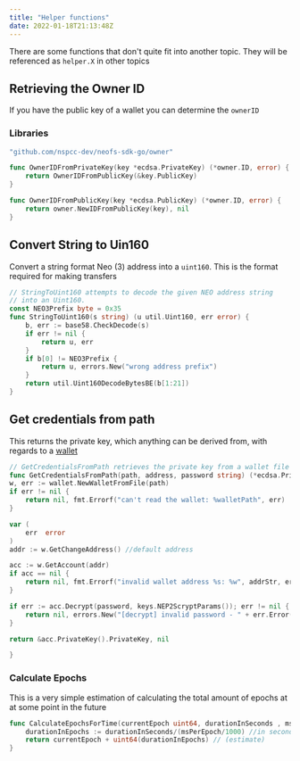 ```yaml
---
title: "Helper functions"
date: 2022-01-18T21:13:48Z
---
```



There are some functions that don't quite fit into another topic. They will be referenced as `helper.X` in other topics


## Retrieving the Owner ID

If you have the public key of a wallet you can determine the `ownerID`

### Libraries

```go
"github.com/nspcc-dev/neofs-sdk-go/owner"
```

```go
func OwnerIDFromPrivateKey(key *ecdsa.PrivateKey) (*owner.ID, error) {
	return OwnerIDFromPublicKey(&key.PublicKey)
}

func OwnerIDFromPublicKey(key *ecdsa.PublicKey) (*owner.ID, error) {
	return owner.NewIDFromPublicKey(key), nil
}

```

## Convert String to Uin160

Convert a string format Neo (3) address into a `uint160`. This is the format required for making transfers

```go
// StringToUint160 attempts to decode the given NEO address string
// into an Uint160.
const NEO3Prefix byte = 0x35
func StringToUint160(s string) (u util.Uint160, err error) {
    b, err := base58.CheckDecode(s)
    if err != nil {
        return u, err
    }
    if b[0] != NEO3Prefix {
        return u, errors.New("wrong address prefix")
    }
    return util.Uint160DecodeBytesBE(b[1:21])
}
```

## Get credentials from path

This returns the private key, which anything can be derived from, with regards to a [wallet](/docs/n3/neofs/topics/wallets)

```go
// GetCredentialsFromPath retrieves the private key from a wallet file 
func GetCredentialsFromPath(path, address, password string) (*ecdsa.PrivateKey, error) {
w, err := wallet.NewWalletFromFile(path)
if err != nil {
    return nil, fmt.Errorf("can't read the wallet: %walletPath", err)
}

var (
    err  error
)
addr := w.GetChangeAddress() //default address

acc := w.GetAccount(addr)
if acc == nil {
    return nil, fmt.Errorf("invalid wallet address %s: %w", addrStr, err)
}

if err := acc.Decrypt(password, keys.NEP2ScryptParams()); err != nil {
    return nil, errors.New("[decrypt] invalid password - " + err.Error())
}

return &acc.PrivateKey().PrivateKey, nil

}
```

### Calculate Epochs

This is a very simple estimation of calculating the total amount of epochs at at some point in the future

```go
func CalculateEpochsForTime(currentEpoch uint64, durationInSeconds , msPerEpoch int64) uint64 {
	durationInEpochs := durationInSeconds/(msPerEpoch/1000) //in seconds
	return currentEpoch + uint64(durationInEpochs) // (estimate)
}
```

